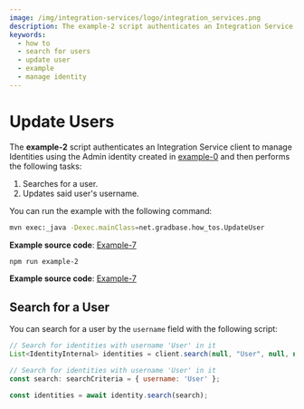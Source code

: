 ```yaml
---
image: /img/integration-services/logo/integration_services.png
description: The example-2 script authenticates an Integration Service client to manage Identities using the Admin identity created in example-0 and then searches for a user and then updates said user's username.
keywords:
  - how to
  - search for users
  - update user
  - example
  - manage identity
---
```



# Update Users

The **example-2**
script authenticates an Integration Service client to manage Identities using the Admin identity created in [example-0](./run-how-tos.mdx) and then performs the following tasks:

1. Searches for a user.
2. Updates said user's username.

You can run the example with the following command:

<Tabs groupId="language" queryString>
<TabItem value="java" label="Java">

```bash
mvn exec:_java -Dexec.mainClass=net.gradbase.how_tos.UpdateUser
```

**Example source code**: [Example-7](hhttps://github.com/albydeca/iota-is-sdk/blob/main/examples/src/main/java/net/gradbase/examples/UpdateUser.java)

</TabItem>
<TabItem value="typescript-node" label="Typescript (Node.js)">

```bash
npm run example-2
```

**Example source code**: [Example-7](https://github.com/iotaledger/integration-services/blob/master/clients/client-sdk/examples/2-UpdateUser.ts)

</TabItem>
</Tabs>

## Search for a User

You can search for a user by the `username` field with the following script:

<Tabs groupId="language" queryString>
<TabItem value="java" label="Java">

```java
// Search for identities with username 'User' in it
List<IdentityInternal> identities = client.search(null, "User", null, null, null);
```

</TabItem>
<TabItem value="typescript-node" label="Typescript (Node.js)">

```js
// Search for identities with username 'User' in it
const search: searchCriteria = { username: 'User' };

const identities = await identity.search(search);
```

</TabItem>
</Tabs>

